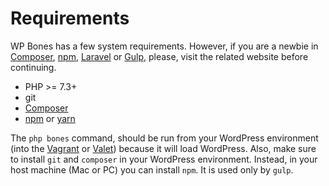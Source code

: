 # Requirements

WP Bones has a few system requirements. However, if you are a newbie in [Composer](https://getcomposer.org/), [npm](https://nodejs.org/en/), [Laravel](https://laravel.com/) or [Gulp](http://gulpjs.com/), please, visit the related website before continuing.

- PHP >= 7.3+
- git
- [Composer](https://getcomposer.org/)
- [npm](https://nodejs.org/en/) or [yarn](https://yarnpkg.com/en/)

The `php bones` command, should be run from your WordPress environment (into the [Vagrant](https://github.com/gfazioli/VagrantUbuntu) or [Valet](https://laravel.com/docs/10.x/valet)) because it will load WordPress. Also, make sure to install `git` and `composer` in your WordPress environment.
Instead, in your host machine (Mac or PC) you can install `npm`. It is used only by `gulp`.
